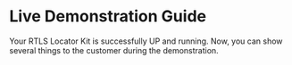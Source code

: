 # Live Demonstration Guide

Your RTLS Locator Kit is successfully UP and running. Now, you can show several things to the customer during the demonstration. 